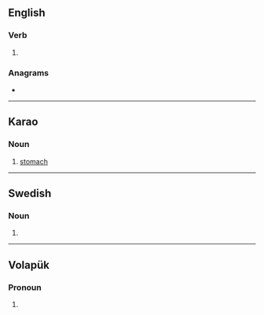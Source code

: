 ==English==

===Verb===
{{head|en|verb form}}

# {{en-third-person singular of|eke}}

===Anagrams===
* {{anagrams|en|a=eeks|Seek|eeks|kees|seek|seke|skee}}

----

==Karao==

===Noun===
{{head|kyj|noun}}

# {{lb|kyj|anatomy}} [[stomach]]

----

==Swedish==

===Noun===
{{head|sv|noun form}}

# {{sv-noun-form-indef-gen|eke}}

----

==Volapük==

===Pronoun===
{{head|vo|pronoun form}}

# {{inflection of|vo|ek||dat|p}}
